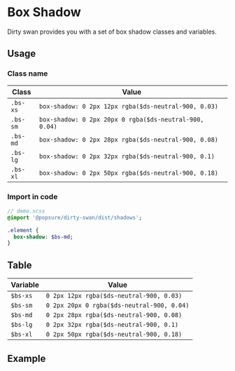 
<Meta title="CSS/Variables/Shadows" />

# Box Shadow

Dirty swan provides you with a set of box shadow classes and variables.

## Usage

### Class name

| Class    | Value                                              |
| -------- | ------------------------------------------------------------- |
| `.bs-xs` | `box-shadow: 0 2px 12px rgba($ds-neutral-900, 0.03)`             |
| `.bs-sm` | `box-shadow: 0 2px 20px 0 rgba($ds-neutral-900, 0.04)`           |
| `.bs-md` | `box-shadow: 0 2px 28px rgba($ds-neutral-900, 0.08)`             |
| `.bs-lg` | `box-shadow: 0 2px 32px rgba($ds-neutral-900, 0.1)`              |
| `.bs-xl` | `box-shadow: 0 2px 50px rgba($ds-neutral-900, 0.18)`             |

### Import in code

```sass
// demo.scss
@import '@popsure/dirty-swan/dist/shadows';

.element {
  box-shadow: $bs-md;
}
```

## Table
| Variable  | Value                                         |
| --------- | --------------------------------------------- |
| `$bs-xs`  | `0 2px 12px rgba($ds-neutral-900, 0.03)`         |
| `$bs-sm`  | `0 2px 20px 0 rgba($ds-neutral-900, 0.04)`       |
| `$bs-md`  | `0 2px 28px rgba($ds-neutral-900, 0.08)`         |
| `$bs-lg`  | `0 2px 32px rgba($ds-neutral-900, 0.1)`          |
| `$bs-xl`  | `0 2px 50px rgba($ds-neutral-900, 0.18)`         |

## Example

<BoxShadows />
